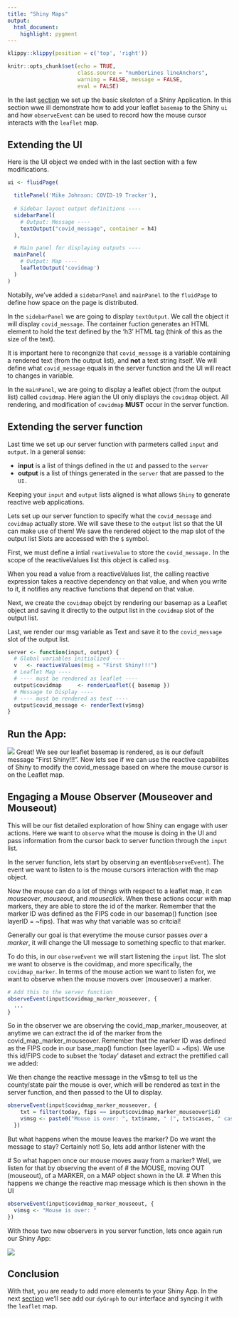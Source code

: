 ```yaml
---
title: "Shiny Maps"
output: 
  html_document:
    highlight: pygment
---
```



```r
klippy::klippy(position = c('top', 'right'))
```

```r
knitr::opts_chunk$set(echo = TRUE, 
                      class.source = "numberLines lineAnchors",
                      warning = FALSE, message = FALSE,
                      eval = FALSE)
```


In the last [section](05_shiny_basics.html) we set up the basic skeloton of a Shiny Application. In this section wwe ill demonstrate how to add your leaflet `basemap` to the Shiny `ui` and how `observeEvent` can be used to record how the mouse cursor interacts with the `leaflet` map.

## Extending the UI

Here is the UI object we ended with in the last section with a few modifications. 

```r
ui <- fluidPage(

  titlePanel('Mike Johnson: COVID-19 Tracker'),
  
  # Sidebar layout output definitions ----
  sidebarPanel(
    # Output: Message ----
    textOutput("covid_message", container = h4)
  ),

  # Main panel for displaying outputs ----
  mainPanel(
    # Output: Map ----
    leafletOutput('covidmap')
  )
)
```

Notablly, we've added a `sidebarPanel` and `mainPanel` to the `fluidPage` to define how space on the page is distributed.

In the `sidebarPanel` we are going to display `textOutput`. We call the object it will display `covid_message`. The container fuction generates an HTML element to hold the text defined by the 'h3' HTML tag (think of this as the size of the text). 

It is important here to recongnize that `covid_message` is a variable containing a rendered text (from the output list), and **not** a text string itself. We will define what `covid_message` equals in the server function and the UI will react to changes in variable.

In the `mainPanel`, we are going to display a leaflet object (from the output list) called `covidmap`. Here agian the UI only displays the `covidmap` object. All rendering, and modification of `covidmap` **MUST** occur in the server function.


## Extending the server function

Last time we set up our server function with parmeters called `input` and `output`. In a general sense:

 * **input** is a list of things defined in the `UI` and passed to the `server`
 * **output** is a list of things generated in the `server` that are passed to the `UI.`

Keeping your `input` and `output` lists aligned is what allows `Shiny` to generate reactive web applications.

Lets set up our server function to specify what the `covid_message` and `covidmap` actually store. We will save these to the `output` list so that the UI can make use of them! We save the rendered object to the map slot of the output list Slots are accessed with the `$` symbol.

First, we must define a intial `reativeValue` to store the `covid_message.` In the scope of the reactiveValues list this object is called `msg`. 

When you read a value from a reactiveValues list, the calling reactive expression takes a reactive dependency on that value, and when you write to it, it notifies any reactive functions that depend on that value. 

Next, we create the `covidmap` obejct by rendering our basemap as a Leaflet object and saving it directly to the output list in the `covidmap` slot of the output list.

Last, we render our msg variable as Text and save it to the `covid_message` slot of the output list.

```r

server <- function(input, output) {
  # Global variables initialized ----
  v   <- reactiveValues(msg = "First Shiny!!!")
  # Leaflet Map ----
  # ---- must be rendered as leaflet ----
  output$covidmap     <- renderLeaflet({ basemap })
  # Message to Display ----
  # ---- must be rendered as text ----
  output$covid_message <- renderText(v$msg)
}

```

## Run the App:

![](figures/shiny-01.png)
Great! We see our leaflet basemap is rendered, as is our default message "First Shiny!!!". Now lets see if we can use the reactive capabilites of Shiny to modify the covid_message based on where the mouse cursor is on the Leaflet map.

## Engaging a Mouse Observer (Mouseover and Mouseout)

This will be our fist detailed exploration of how Shiny can engage with user actions. Here we want to `observe` what the mouse is doing in the UI and pass information from the cursor back to server function through the `input` list. 

In the server function, lets start by observing an event(`observeEvent`). The event we want to listen to is the mouse cursors interaction with the map object.

Now the mouse can do a lot of things with respect to a leaflet map, it can *mouseover*, *mouseout*,  and *mouseclick*. When these actions occur with map markers, they are able to store the id of the marker. Remember that the marker ID was defined as the FIPS code in our basemap() function (see layerID = ~fips). That was why that variable was so critcial!

Generally our goal is that everytime the mouse cursor passes *over* a *marker*, it will change the UI message to something specfic to that marker.

To do this, in our `observeEvent` we will start listening the `input` list.  The slot we want to observe is the covidmap, and more specifically, the `covidmap_marker`. In terms of the mouse action we want to listen for, we want to observe when the mouse movers over (mouseover) a marker.

```r
# Add this to the server function
observeEvent(input$covidmap_marker_mouseover, {
  ...
}
```

So in the observer we are observing the covid_map_marker_mouseover, at anytime we can extract the id of the marker from the covid_map_marker_mouseover. Remember that the marker ID was defined as the FIPS code in our base_map() function (see layerID = ~fips). We use this id/FIPS code to subset the 'today' dataset and extract the prettified call we added:

We then change the reactive message in the v$msg to tell us the county/state pair the mouse is over, which will be rendered as text in the server function, and then passed to the UI to display.

```r
observeEvent(input$covidmap_marker_mouseover, {
    txt = filter(today, fips == input$covidmap_marker_mouseover$id) 
    v$msg <- paste0("Mouse is over: ", txt$name, " (", txt$cases, " cases)")
  })
```

But what happens when the mouse leaves the marker? Do we want the message to stay? Certainly not! So, lets add anthor listener with the 

  # So what happen once our mouse moves away from a marker? Well, we listen for that by observing the event of
  # the MOUSE, moving OUT (mouseout), of a MARKER, on a MAP object shown in the UI.
  # When this happens we change the reactive map message which is then shown in the UI
  
```r
observeEvent(input$covidmap_marker_mouseout, {
  v$msg <- "Mouse is over: "
})
```

With those two new observers in you server function, lets once again run our Shiny App:

![](figures/map_mouseover.gif)

## Conclusion

With that, you are ready to add more elements to your Shiny App. In the next [section](07_shiny_graphs.html) we'll see add our `dyGraph` to our interface and syncing it with the `leaflet` map.